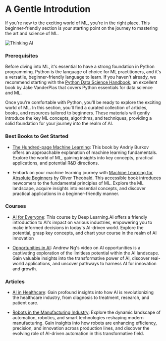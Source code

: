 # A Gentle Introdution

If you're new to the exciting world of ML, you're in the right place. This beginner-friendly section is your starting point on the journey to mastering the art and science of ML.

![Thinking AI](public/static/img/thinkingAI.png)

### Prerequisites
Before diving into ML, it's essential to have a strong foundation in Python programming. Python is the language of choice for ML practitioners, and it's a versatile, beginner-friendly language to learn. If you haven't already, we recommend starting with the [Python Data Science Handbook](https://jakevdp.github.io/PythonDataScienceHandbook/), an excellent book by Jake VanderPlas that covers Python essentials for data science and ML.

Once you're comfortable with Python, you'll be ready to explore the exciting world of ML. In this section, you'll find a curated collection of articles, books, and resources tailored to beginners. These materials will gently introduce the key ML concepts, algorithms, and techniques, providing a solid foundation for your journey into the realm of AI.

### Best Books to Get Started

- [The Hundred-page Machine Learning](https://github.com/severus27/ML-books/blob/main/The%20Hundred-Page%20Machine%20Learning%20Book/The%20Hundred-Page%20Machine%20Learning%20Book%20by%20Andriy%20Burkov.md): This book by Andriy Burkov offers an approachable explanation of machine learning fundamentals. Explore the world of ML, gaining insights into key concepts, practical applications, and potential R&D directions.

- Embark on your machine learning journey with [Machine Learning for Absolute Beginners](https://bmansoori.ir/book/Machine%20Learning%20For%20Absolute%20Beginners.pdf) by Oliver Theobald. This accessible book introduces newcomers to the fundamental principles of ML. Explore the ML landscape, acquire insights into essential concepts, and discover practical applications in a beginner-friendly manner.


### Courses

- [AI for Everyone](https://www.deeplearning.ai/courses/ai-for-everyone/): This course by  Deep Learning.AI offers a friendly introduction to AI's impact on various industries, empowering you to make informed decisions in today's AI-driven world. Explore the potential, grasp key concepts, and chart your course in the realm of AI innovation

- [Opportunities in AI](https://www.youtube.com/watch?v=5p248yoa3oE&t=105s): Andrew Ng's video on AI opportunities is a captivating exploration of the limitless potential within the AI landscape. Gain valuable insights into the transformative power of AI, discover real-world applications, and uncover pathways to harness AI for innovation and growth.

### Articles

- [AI in Healthcare](https://www.ncbi.nlm.nih.gov/pmc/articles/PMC8285156/): Gain profound insights into how AI is revolutionizing the healthcare industry, from diagnosis to treatment, research, and patient care.

- [Robots in the Manufacturing Industry](https://www.wevolver.com/article/robots-in-the-manufacturing-industry-types-and-applications): Explore the dynamic landscape of automation, robotics, and smart technologies reshaping modern manufacturing. Gain insights into how robots are enhancing efficiency, precision, and innovation across production lines, and discover the evolving role of AI-driven automation in this transformative field.